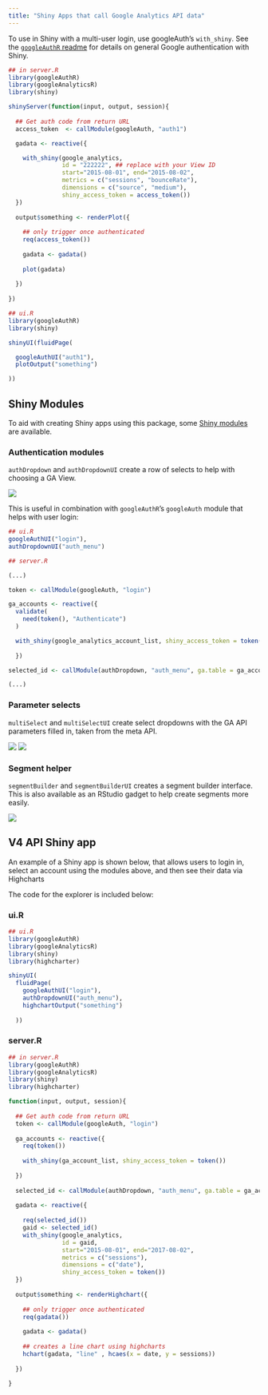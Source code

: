 ```yaml
---
title: "Shiny Apps that call Google Analytics API data"
---
```


To use in Shiny with a multi-user login, use googleAuth's `with_shiny`.  See the [`googleAuthR` readme](http://code.markedmondson.me/googleAuthR/) for details on general Google authentication with Shiny. 

```r
## in server.R
library(googleAuthR)
library(googleAnalyticsR)
library(shiny)

shinyServer(function(input, output, session){
  
  ## Get auth code from return URL
  access_token  <- callModule(googleAuth, "auth1")

  gadata <- reactive({

    with_shiny(google_analytics,
               id = "222222", ## replace with your View ID
               start="2015-08-01", end="2015-08-02", 
               metrics = c("sessions", "bounceRate"), 
               dimensions = c("source", "medium"),
               shiny_access_token = access_token())
  })
  
  output$something <- renderPlot({
  
    ## only trigger once authenticated
    req(access_token())
    
    gadata <- gadata()
    
    plot(gadata)
  
  })
  
})

## ui.R
library(googleAuthR)
library(shiny)

shinyUI(fluidPage(

  googleAuthUI("auth1"),
  plotOutput("something")

))

```

## Shiny Modules

To aid with creating Shiny apps using this package, some [Shiny modules](http://shiny.rstudio.com/articles/modules.html) are available.

### Authentication modules

`authDropdown` and `authDropdownUI` create a row of selects to help with choosing a GA View.

![](authDropdown.png)

This is useful in combination with `googleAuthR`'s `googleAuth` module that helps with user login:

```r
## ui.R
googleAuthUI("login"),
authDropdownUI("auth_menu")
```

```r
## server.R 

(...)

token <- callModule(googleAuth, "login")

ga_accounts <- reactive({
  validate(
    need(token(), "Authenticate")
  )

  with_shiny(google_analytics_account_list, shiny_access_token = token())
  
  })

selected_id <- callModule(authDropdown, "auth_menu", ga.table = ga_accounts)

(...)

```

### Parameter selects

`multiSelect` and `multiSelectUI` create select dropdowns with the GA API parameters filled in, taken from the meta API.

![](metricDropdown.png)
![](dimDropdown.png)

### Segment helper

`segmentBuilder` and `segmentBuilderUI` creates a segment builder interface.  This is also available as an RStudio gadget to help create segments more easily.

![](segmentBuilder.png)


## V4 API Shiny app

An example of a Shiny app is shown below, that allows users to login in, select an account using the modules above, and then see their data via Highcharts

The code for the explorer is included below:

### ui.R

```r
## ui.R
library(googleAuthR)
library(googleAnalyticsR)
library(shiny)
library(highcharter)

shinyUI(
  fluidPage(
    googleAuthUI("login"),
    authDropdownUI("auth_menu"),
    highchartOutput("something")
    
  ))
```

### server.R

```r
## in server.R
library(googleAuthR)
library(googleAnalyticsR)
library(shiny)
library(highcharter)

function(input, output, session){
  
  ## Get auth code from return URL
  token <- callModule(googleAuth, "login")
  
  ga_accounts <- reactive({
    req(token())
    
    with_shiny(ga_account_list, shiny_access_token = token())
    
  })
  
  selected_id <- callModule(authDropdown, "auth_menu", ga.table = ga_accounts)
  
  gadata <- reactive({
    
    req(selected_id())
    gaid <- selected_id()
    with_shiny(google_analytics,
               id = gaid,
               start="2015-08-01", end="2017-08-02", 
               metrics = c("sessions"), 
               dimensions = c("date"),
               shiny_access_token = token())
  })
  
  output$something <- renderHighchart({
    
    ## only trigger once authenticated
    req(gadata())
    
    gadata <- gadata()
    
    ## creates a line chart using highcharts
    hchart(gadata, "line" , hcaes(x = date, y = sessions))
    
  })
  
}
```